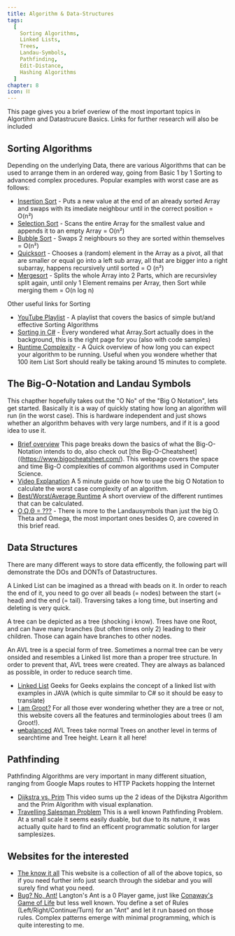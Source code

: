 ```yaml
---
title: Algorithm & Data-Structures
tags:
  [
	Sorting Algorithms,
	Linked Lists,
	Trees,
	Landau-Symbols,
	Pathfinding,
	Edit-Distance,
	Hashing Algorithms
  ]
chapter: 8
icon: ⛓
---
```


This page gives you a brief overiew of the most important topics in Algortihm and Datastrucure Basics. Links for further research will also be included

## Sorting Algorithms

Depending on the underlying Data, there are various Algorithms that can be used to arrange them in an ordered way, going from Basic 1 by 1 Sorting to advanced complex procedures.
Popular examples with worst case are as follows:

- [Insertion Sort](https://www.tutorialspoint.com/data_structures_algorithms/insertion_sort_algorithm.htm) - Puts a new value at the end of an already sorted Array and swaps with its imediate neighbour until in the correct position = O(n²)
- [Selection Sort](https://www.tutorialspoint.com/data_structures_algorithms/selection_sort_algorithm.htm) - Scans the entire Array for the smallest value and appends it to an empty Array = O(n²)
- [Bubble Sort](https://www.tutorialspoint.com/data_structures_algorithms/bubble_sort_algorithm.htm) - Swaps 2 neighbours so they are sorted within themselves = O(n²)
- [Quicksort](https://www.tutorialspoint.com/data_structures_algorithms/quick_sort_algorithm.htm) - Chooses a (random) element in the Array as a pivot, all that are smaller or equal go into a left sub array, all that are bigger into a right subarray, happens recursively until sorted = O (n²)
- [Mergesort](https://www.tutorialspoint.com/data_structures_algorithms/merge_sort_algorithm.htm) - Splits the whole Array into 2 Parts, which are recursivley split again, until only 1 Element remains per Array, then Sort while merging them = O(n log n)

Other useful links for Sorting

- [YouTube Playlist](https://www.youtube.com/watch?v=JU767SDMDvA&list=PL9xmBV_5YoZOZSbGAXAPIq1BeUf4j20pl) - A playlist that covers the basics of simple but/and effective Sorting Algorithms
- [Sorting in C#](https://dotnetcoretutorials.com/2020/05/10/basic-sorting-algorithms-in-c/) - Every wondered what Array.Sort actually does in the background, this is the right page for you (also with code samples)
- [Runtime Complexity](https://www.geeksforgeeks.org/time-complexities-of-all-sorting-algorithms/) - A Quick overview of how long you can expect your algorithm to be running. Useful when you wondere whether that 100 item List Sort should really be taking around 15 minutes to complete.

## The Big-O-Notation and Landau Symbols

This chapther hopefully takes out the "O No" of the "Big O Notation", lets get started.
Basically it is a way of quickly stating how long an algorithm will run (in the worst case). This is hardware independent and just shows whether an algorithm behaves with very large numbers, and if it is a good idea to use it.

- [Brief overview](https://medium.com/swlh/an-overview-of-big-o-notation-b30d6047e601) This page breaks down the basics of what the Big-O-Notation intends to do, also check out [the Big-O-Cheatsheet]((https://www.bigocheatsheet.com/). This webpage covers the space and time Big-O complexities of common algorithms used in Computer Science.
- [Video Explanation](https://www.youtube.com/watch?v=__vX2sjlpXU) A 5 minute guide on how to use the big O Notation to calculate the worst case complexity of an algorithm.
- [Best/Worst/Average Runtime](https://algorithmtutor.com/Analysis-of-Algorithm/Best-Average-Worst-case-analysis-of-Algorithms/) A short overview of the different runtimes that can be calculated.
- [O,Ω,Θ = ???](https://jarednielsen.com/big-o-omega-theta/) - There is more to the Landausymbols than just the big O. Theta and Omega, the most important ones besides O, are covered in this brief read.

## Data Structures

There are many different ways to store data efficently, the following part will demonstrate the DOs and DONTs of Datastructures.

A Linked List can be imagined as a thread with beads on it. In order to reach the end of it, you need to go over all beads (= nodes) between the start (= head) and the end (= tail).
Traversing takes a long time, but inserting and deleting is very quick.

A tree can be depicted as a tree (shocking i know). Trees have one Root, and can have many branches (but often times only 2) leading to their children. Those can again have branches to other nodes.

An AVL tree is a special form of tree. Sometimes a normal tree can be very onsided and resembles a Linked list more than a proper tree structure. In order to prevent that, AVL trees were created.
They are always as balanced as possible, in order to reduce search time.

- [Linked List](https://www.geeksforgeeks.org/data-structures/linked-list/) Geeks for Geeks explains the concept of a linked list with examples in JAVA (which is quite simmilar to C# so it should be easy to translate)
- [I am Groot?](https://algorithmtutor.com/Data-Structures/Tree/Tree-ADT/) For all those ever wondering whether they are a tree or not, this website covers all the features and terminologies about trees (I am Groot!).
- [~~un~~balanced](http://btechsmartclass.com/data_structures/avl-trees.html) AVL Trees take normal Trees on another level in terms of searchtime and Tree height. Learn it all here!

## Pathfinding

Pathfinding Algorithms are very important in many different situation, ranging from Google Maps routes to HTTP Packets hopping the Internet

- [Dijkstra vs. Prim](https://www.youtube.com/watch?v=K_1urzWrzLs) This video sums up the 2 ideas of the Dijkstra Algorithm and the Prim Algorithm with visual explanation.
- [Travelling Salesman Problem](https://blog.routific.com/travelling-salesman-problem) This is a well known Pathfinding Problem. At a small scale it seems easily duable, but due to its nature, it was actually quite hard to find an efficent programmatic solution for larger samplesizes.

## Websites for the interested

- [The know it all](https://www.tutorialspoint.com/data_structures_algorithms/linked_lists_algorithm.htm) This website is a collection of all of the above topics, so if you need further info just search through the sidebar and you will surely find what you need.
- [Bug? No, Ant!](https://josephpetitti.com/ant) Langton's Ant is a 0 Player game, just like [Conaway's Game of Life](https://gameoflife.pro/) but less well known. You define a set of Rules (Left/Right/Continue/Turn) for an "Ant" and let it run based on those rules. Complex patterns emerge with minimal programming, which is quite interesting to me.
